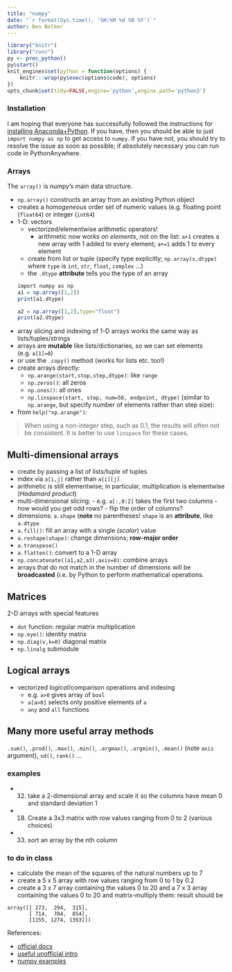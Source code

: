 ```yaml
---
title: "numpy"
date: "`r format(Sys.time(), '%H:%M %d %B %Y')`"
author: Ben Bolker
---
```


```r
library("knitr")
library("runr")
py <- proc_python()
py$start()
knit_engines$set(python = function(options) {
    knitr:::wrap(py$exec(options$code), options)
})
opts_chunk$set(tidy=FALSE,engine='python',engine.path='python3')
```

### Installation

I am hoping that everyone has successfully followed the instructions for [installing Anaconda+Python](http://bbolker.github.io/math1mp/notes/install_python.html). If you have, then you should be able to just `import numpy as np` to get access to `numpy`. If you have not, you should try to resolve the issue as soon as possible; if absolutely necessary you can run code in PythonAnywhere.

### Arrays

The `array()` is numpy's main data structure.

- `np.array()` constructs an array from an existing Python object
- creates a *homogeneous* order set of numeric values (e.g. floating point (`float64`) or integer (`int64`)
- 1-D: vectors
    - vectorized/elementwise arithmetic operators!
	     - 	arithmetic now works on *elements*, not on the list: `a+1` creates a new array with 1 added to every element; `a+=1` adds 1 to every element
    - create from list or tuple (specify type explicitly; `np.array(x,dtype)` where `type` is `int`, `str`, `float`, `complex` ...)
	- the `.dtype` **attribute** tells you the type of an array
```r
import numpy as np
a1 = np.array([1,2])
print(a1.dtype)
```
```r
a2 = np.array([1,2],type="float")
print(a2.dtype)
```

- array slicing and indexing of 1-D arrays works the same way as lists/tuples/strings
- arrays are **mutable** like lists/dictionaries, so we can set elements (e.g. `a[1]=0`)
- or use the `.copy()` method (works for lists etc. too!)
- create arrays directly:
    - `np.arange(start,stop,step,dtype)`: like `range`
    - `np.zeros()`: all zeros
    - `np.ones()`: all ones
    - `np.linspace(start, stop, num=50, endpoint, dtype)` (similar to `np.arange`, but specify number of elements rather than step size):
- from `help("np.arange")`:

> When using a non-integer step, such as 0.1, the results will often not be consistent.  It is better to use `linspace` for these cases.

## Multi-dimensional arrays

- create by passing a list of lists/tuple of tuples
- index via `a[i,j]` rather than `a[i][j]`
- arithmetic is still elementwise; in particular, multiplication is elementwise (*Hadamard product*)
- multi-dimensional slicing:
      - e.g. `a[:,0:2]` takes the first two columns
      - how would you get odd rows?
   	  - flip the order of columns?
- dimensions: `a.shape`  (**note** no parentheses! `shape` is an **attribute**, like `a.dtype`
- `a.fill()`: fill an array with a single (*scalar*) value
- `a.reshape(shape)`:  change dimensions; **row-major order**
- `a.transpose()`
- `a.flatten()`: convert to a 1-D array
- `np.concatenate((a1,a2,a3),axis=0)`: combine arrays
- arrays that do not match in the number of dimensions will be **broadcasted** (i.e. by Python to perform mathematical operations.

## Matrices

2-D arrays with special features

- `dot` function: regular matrix multiplication
- `np.eye()`: identity matrix
- `np.diag(v,k=0)` diagonal matrix
- `np.linalg` submodule

## Logical arrays

- vectorized *logical*/comparison operations and indexing
   - e.g. `a>0` gives array of `bool`
   - `a[a>0]` selects only positive elements of `a`
   - `any` and `all` functions

## Many more useful array methods

`.sum()`, `.prod()`, `.max()`, `.min()`, `.argmax()`, `.argmin()`, `.mean()` (note `axis` argument), `sd()`, `rank()` ...

### examples

- (32) take a 2-dimensional array and scale it so the columns have mean 0 and standard deviation 1
- (18) Create a 3x3 matrix with row values ranging from 0 to 2 (various choices)
- (33) sort an array by the nth column

### to do in class

- calculate the mean of the squares of the natural numbers up to 7
- create a 5 x 5 array with row values ranging from 0 to 1 by 0.2
- create a 3 x 7 array containing the values 0 to 20 and a 7 x 3 array containing the values 0 to 20 and matrix-multiply them: result should be
```
array([[ 273,  294,  315],
       [ 714,  784,  854],
       [1155, 1274, 1393]])
```

References:

- [official docs](http://docs.scipy.org/doc/)
- [useful unofficial intro](http://www.engr.ucsb.edu/~shell/che210d/numpy.pdf)
- [numpy examples](http://www.labri.fr/perso/nrougier/teaching/numpy.100/index.html)
